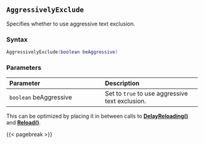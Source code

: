 ## `AggressivelyExclude` {#standard-aggressivelyexclude}

Specifies whether to use aggressive text exclusion.

### Syntax {-}

``` .lua
AggressivelyExclude(boolean beAggressive)
```

### Parameters {-}

**Parameter** | **Description**
| :-- | :-- |
`boolean` beAggressive | Set to `true` to use aggressive text exclusion.

::: {.tipsection data-latex=""}
This can be optimized by placing it in between calls to **[DelayReloading()](#standard-delayreloading)** and **[Reload()](#standard-reload)**.
:::

{{< pagebreak >}}